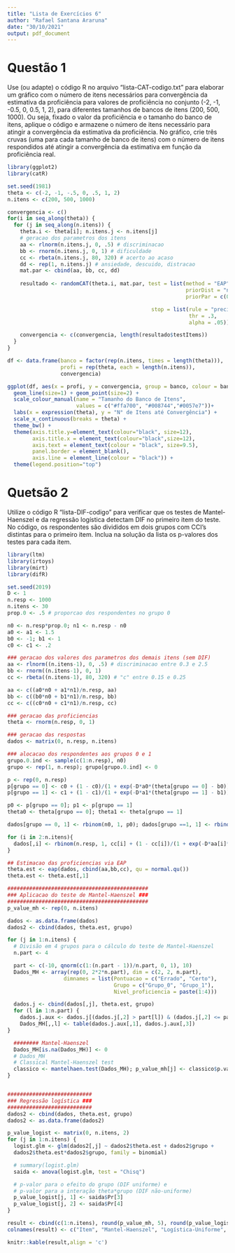 ```yaml
---
title: "Lista de Exercícios 6"
author: "Rafael Santana Araruna"
date: "30/10/2021"
output: pdf_document
---
```


# Questão 1

Use (ou adapte) o código R no arquivo “lista-CAT-codigo.txt” para elaborar um gráfico com o número de itens necessários para convergência da estimativa da proficiência para valores de proficiência no conjunto (-2, -1, -0.5, 0, 0.5, 1, 2), para diferentes tamanhos de bancos de itens (200, 500, 1000). Ou seja, fixado o valor da proficiência e o tamanho do banco de itens, aplique o código e armazene o número de itens necessário para atingir a convergência da estimativa da proficiência. No gráfico, crie três cruvas (uma para cada tamanho de banco de itens) com o número de itens respondidos até atingir a convergência da estimativa em função da proficiência real.

```r
library(ggplot2)
library(catR)

set.seed(1981)
theta <- c(-2, -1, -.5, 0, .5, 1, 2)
n.itens <- c(200, 500, 1000)

convergencia <- c()
for(i in seq_along(theta)) {
  for (j in seq_along(n.itens)) {
    theta.i <- theta[i]; n.itens.j <- n.itens[j]
    # geracao dos parametros dos itens
    aa <- rlnorm(n.itens.j, 0, .5) # discriminacao
    bb <- rnorm(n.itens.j, 0, 1) # dificuldade
    cc <- rbeta(n.itens.j, 80, 320) # acerto ao acaso
    dd <- rep(1, n.itens.j) # ansiedade, descuido, distracao
    mat.par <- cbind(aa, bb, cc, dd)
    
    resultado <- randomCAT(theta.i, mat.par, test = list(method = "EAP", 
                                                         priorDist = "norm",
                                                         priorPar = c(0, 1)),

                                              stop = list(rule = "precision", 
                                                          thr = .3, 
                                                          alpha = .05))

    convergencia <- c(convergencia, length(resultado$testItems))
  }
}

df <- data.frame(banco = factor(rep(n.itens, times = length(theta))),
                 profi = rep(theta, each = length(n.itens)),
                 convergencia)

ggplot(df, aes(x = profi, y = convergencia, group = banco, colour = banco)) +
  geom_line(size=1) + geom_point(size=2) +
  scale_colour_manual(name = "Tamanho do Banco de Itens", 
                      values = c("#ffa700", "#008744","#0057e7"))+
  labs(x = expression(theta), y = "N° de Itens até Convergência") +
  scale_x_continuous(breaks = theta) +
  theme_bw() +
  theme(axis.title.y=element_text(colour="black", size=12), 
        axis.title.x = element_text(colour="black",size=12),
        axis.text = element_text(colour = "black", size=9.5),
        panel.border = element_blank(),
        axis.line = element_line(colour = "black")) +
  theme(legend.position="top")
```

# Quetsão 2

Utilize o código R “lista-DIF-codigo” para verificar que os testes de Mantel-Haenszel e da regressão logística detectam DIF no primeiro item do teste. No código, os respondentes são divididos em dois grupos com CCI’s distintas para o primeiro item. Inclua na solução da lista os p-valores dos testes para cada item.

```r
library(ltm)
library(irtoys)
library(mirt)
library(difR)

set.seed(2019)
D <- 1
n.resp <- 1000
n.itens <- 30
prop.0 <- .5 # proporcao dos respondentes no grupo 0

n0 <- n.resp*prop.0; n1 <- n.resp - n0
a0 <- a1 <- 1.5
b0 <- -1; b1 <- 1
c0 <- c1 <- .2

### geracao dos valores dos parametros dos demais itens (sem DIF)
aa <- rlnorm((n.itens-1), 0, .5) # discriminacao entre 0.3 e 2.5
bb <- rnorm((n.itens-1), 0, 1)
cc <- rbeta((n.itens-1), 80, 320) # "c" entre 0.15 e 0.25

aa <- c((a0*n0 + a1*n1)/n.resp, aa)
bb <- c((b0*n0 + b1*n1)/n.resp, bb)
cc <- c((c0*n0 + c1*n1)/n.resp, cc)

### geracao das proficiencias
theta <- rnorm(n.resp, 0, 1)

### geracao das respostas
dados <- matrix(0, n.resp, n.itens)

### alocacao dos respondentes aos grupos 0 e 1
grupo.0.ind <- sample(c(1:n.resp), n0)
grupo <- rep(1, n.resp); grupo[grupo.0.ind] <- 0

p <- rep(0, n.resp)
p[grupo == 0] <- c0 + (1 - c0)/(1 + exp(-D*a0*(theta[grupo == 0] - b0)))
p[grupo == 1] <- c1 + (1 - c1)/(1 + exp(-D*a1*(theta[grupo == 1] - b1)))

p0 <- p[grupo == 0]; p1 <- p[grupo == 1]
theta0 <- theta[grupo == 0]; theta1 <- theta[grupo == 1]

dados[grupo == 0, 1] <- rbinom(n0, 1, p0); dados[grupo ==1, 1] <- rbinom(n1, 1, p1)

for (i in 2:n.itens){
  dados[,i] <- rbinom(n.resp, 1, cc[i] + (1 - cc[i])/(1 + exp(-D*aa[i]*(theta - bb[i]))))
}

## Estimacao das proficiencias via EAP
theta.est <- eap(dados, cbind(aa,bb,cc), qu = normal.qu())
theta.est <- theta.est[,1]

#############################################
### Aplicacao do teste de Mantel-Haenszel ###
#############################################
p_value_mh <- rep(0, n.itens)

dados <- as.data.frame(dados)
dados2 <- cbind(dados, theta.est, grupo)

for (j in 1:n.itens) {
  # Divisão em 4 grupos para o cálculo do teste de Mantel-Haenszel
  n.part <- 4

  part <- c(-10, qnorm(c(1:(n.part - 1))/n.part, 0, 1), 10)
  Dados_MH <- array(rep(0, 2*2*n.part), dim = c(2, 2, n.part), 
                  dimnames = list(Pontuacao = c("Errado", "Certo"), 
                                  Grupo = c("Grupo_0", "Grupo_1"), 
                                  Nivel_proficiencia = paste(1:4)))

  dados.j <- cbind(dados[,j], theta.est, grupo)
  for (l in 1:n.part) {
    dados.j.aux <- dados.j[(dados.j[,2] > part[l]) & (dados.j[,2] <= part[l+1]),]
    Dados_MH[,,l] <- table(dados.j.aux[,1], dados.j.aux[,3])
}

  ######## Mantel-Haenszel
  Dados_MH[is.na(Dados_MH)] <- 0
  # Dados_MH
  # Classical Mantel-Haenszel test
  classico <- mantelhaen.test(Dados_MH); p_value_mh[j] <- classico$p.value
}


###########################
### Regressão logística ###
###########################
dados2 <- cbind(dados, theta.est, grupo)
dados2 <- as.data.frame(dados2)

p_value_logist <- matrix(0, n.itens, 2)
for (j in 1:n.itens) {
  logist.glm <- glm(dados2[,j] ~ dados2$theta.est + dados2$grupo +
  dados2$theta.est*dados2$grupo, family = binomial)

  # summary(logist.glm)
  saida <- anova(logist.glm, test = "Chisq")

  # p-valor para o efeito do grupo (DIF uniforme) e
  # p-valor para a interação theta*grupo (DIF não-uniforme)
  p_value_logist[j, 1] <- saida$Pr[3]
  p_value_logist[j, 2] <- saida$Pr[4]
}

result <- cbind(c(1:n.itens), round(p_value_mh, 5), round(p_value_logist, 5))
colnames(result) <- c("Item", "Mantel-Haenszel", "Logística-Uniforme", "Logística-Não Uniforme")

knitr::kable(result,align = 'c')
```

